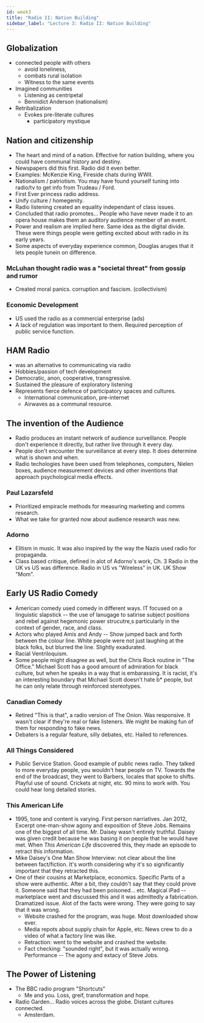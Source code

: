 ```yaml
---
id: week3
title: "Radio II: Nation Building"
sidebar_label: "Lecture 3: Radio II: Nation Building"
---
```


## Globalization

- connected people with others
  - avoid loneliness,
  - combats rural isolation
  - Witness to the same events
- Imagined communities
  - Listening as centripetal
  - Bennidict Anderson (nationalism)
- Retribalization
  - Evokes pre-literate cultures
    - participatory mystique

## Nation and citizenship

- The heart and mind of a nation. Effective for nation building, where you could have communal history and destiny. 
- Newspapers did this first. Radio did it even better. 
- Examples: McKenzie King, Fireside chats during WWII.
- Nationalism / patriotism. You may have found yourself tuning into radio/tv to get info from Trudeau / Ford.
- First Ever princess radio address.
- Unify culture / homegenity. 
- Radio listening created an equality independant of class issues.
- Concluded that radio promotes... People who have never made it to an opera house makes them an auditory audience member of an event.
- Power and realism are implied here. Same idea as the digital divide. These were things people were getting excited about with radio in its early years. 
- Some aspects of everyday experience common, Douglas aruges that it lets people tunein on difference.


### McLuhan thought radio was a "societal threat" from gossip and rumor

- Created moral panics. corruption and fascism. (collectivism)

### Economic Development

- US used the radio as a commercial enterprise (ads)
- A lack of regulation was important to them. Required perception of public service function.

## HAM Radio

- was an alternative to communicating via radio
- Hobbies/passion of tech development
- Democratic, anon, cooperative, transgressive.
- Sustained the pleasure of exploratory listening
- Represents fierce defence of participatory spaces and cultures.
  - International communication, pre-internet
  - Airwaves as a communal resource.

## The invention of the Audience

- Radio produces an instant network of audience surveillance. People don't experience it directly, but rather live through it every day.
- People don't encounter the surveillance at every step. It does determine what is shown and when. 
- Radio techologies have been used from telephones, computers, Nielen boxes, audience measurement devices and other inventions that approach psychological media effects.

### Paul Lazarsfeld

- Prioritized empiracle methods for measuring marketing and comms research. 
- What we take for granted now about audience research was new. 

### Adorno

- Elitism in music. It was also inspired by the way the Nazis used radio for propaganda.
- Class based critique, defined in alot of Adorno's work, Ch. 3 Radio in the UK vs US was difference. Radio in US vs "Wireless" in UK. UK Show "Mom".

## Early US Radio Comedy

- American comedy used comedy in different ways. IT focused on a linguistic slapstick -- the use of lanugage to satirise subject positions and rebel against hegemonic power strucutre,s particularly in the context of gender, race, and class.
- Actors who played Amis and Andy -- Show jumped back and forth between the colour line. White people were not just laughing at the black folks, but blurred the line. Slightly exadurated. 
- Racial Ventriloquism.
- Some people might disagree as well, but the Chris Rock routine in "The Office." Michael Scott has a good amount of admiration for black culture, but when he speaks in a way that is embarassing. It is racist, it's an interesting boundary that Michael Scott doesn't hate b* people, but he can only relate through reinforced stereotypes.

### Canadian Comedy

- Retired "This is that", a radio version of The Onion. Was responsive. It wasn't clear if they're real or fake listeners. We might be making fun of them for responding to fake news. 
- Debaters is a regular feature, silly debates, etc. Hailed to references.

### All Things Considered

- Public Service Station. Good example of public news radio. They talked to more everyday people, you wouldn't hear people on TV. Towards the end of the broadcast, they went to Barbers, locales that spoke to shifts. Playful use of sound. Crickets at night, etc. 90 mins to work with. You could hear long detailed stories. 

### This American Life

- 1995, tone and content is varying. First person narriatives. Jan 2012, Excerpt one-man-show agony and exposition of Steve Jobs. Remains one of the biggest of all time. Mr. Daisey wasn't entirely truthful. Daisey was given credit because he was basing it on people that he would have met. When *This American Life* discovered this, they made an episode to retract this information.
- Mike Daisey's One Man Show Interview: not clear about the line between fact/fiction. It's worth considering why it's so significantly important that they retracted this.
- One of their cousins at Marketplace, economics. Specific Parts of a show were authentic. After a bit, they couldn't say that they could prove it. Someone said that they had been poisoned... etc. Magical iPad -- marketplace went and discussed this and it was admittedly a fabrication. Dramatized issue. Alot of the facts were wrong. They were going to say that it was wrong. 
  - Website crashed for the program, was huge. Most downloaded show ever. 
  - Media repots about supply chain for Apple, etc. News crew to do a video of what a factory line was like. 
  - Retraction: went to the website and crashed the website.
  - Fact checking: "sounded right", but it was actually wrong. Performance -- The agony and extacy of Steve Jobs.
  
## The Power of Listening

- The BBC radio program "Shortcuts"
  - Me and you. Loss, greif, transformation and hope.
- Radio Garden... Radio voices across the globe. Distant cultures connected.
  - Amsterdam. 

